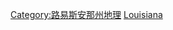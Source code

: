 {{Commons category|Populated places in West Louisiana}}
{{United States state settlements}}

[[Category:路易斯安那州地理|Category:路易斯安那州地理]]
[[Category:美國各州聚居地|Louisiana]]